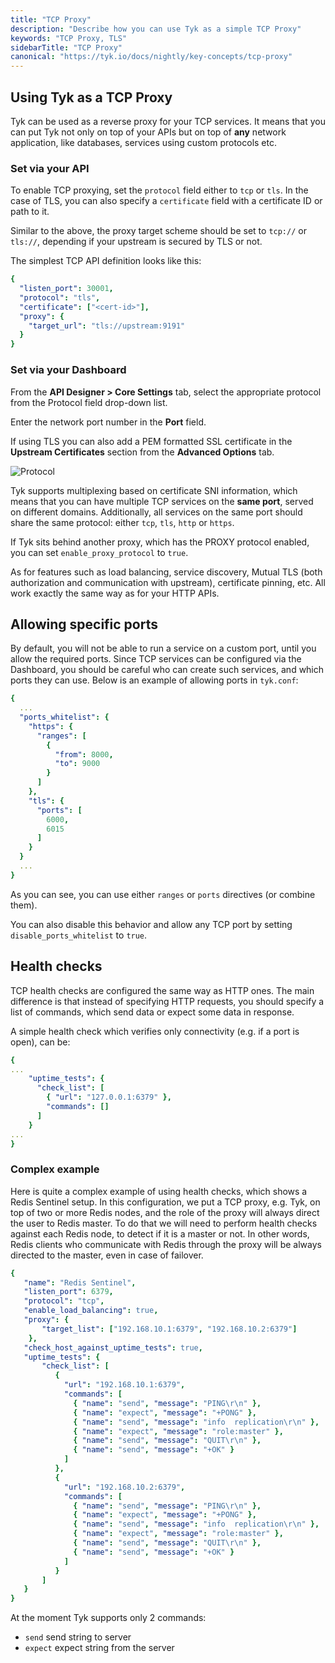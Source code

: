 ```yaml
---
title: "TCP Proxy"
description: "Describe how you can use Tyk as a simple TCP Proxy"
keywords: "TCP Proxy, TLS"
sidebarTitle: "TCP Proxy"
canonical: "https://tyk.io/docs/nightly/key-concepts/tcp-proxy"
---
```


## Using Tyk as a TCP Proxy

Tyk can be used as a reverse proxy for your TCP services. It means that you can put Tyk not only on top of your APIs but on top of **any** network application, like databases, services using custom protocols etc.

### Set via your API

To enable TCP proxying, set the `protocol` field either to `tcp` or `tls`. In the case of TLS, you can also specify a `certificate` field with a certificate ID or path to it.

Similar to the above, the proxy target scheme should be set to `tcp://` or `tls://`, depending if your upstream is secured by TLS or not.

The simplest TCP API definition looks like this:

```yaml
{
  "listen_port": 30001,
  "protocol": "tls",
  "certificate": ["<cert-id>"],
  "proxy": {
    "target_url": "tls://upstream:9191"
  }
}
```

### Set via your Dashboard

From the **API Designer > Core Settings** tab, select the appropriate protocol from the Protocol field drop-down list.

Enter the network port number in the **Port** field.

If using TLS you can also add a PEM formatted SSL certificate in the **Upstream Certificates** section from the **Advanced Options** tab.

<img src="/img/2.10/protocol_and_port.png" alt="Protocol" />

Tyk supports multiplexing based on certificate SNI information, which means that you can have multiple TCP services on the **same port**, served on different domains. Additionally, all services on the same port should share the same protocol: either `tcp`, `tls`, `http` or `https`.

If Tyk sits behind another proxy, which has  the PROXY protocol enabled, you can set `enable_proxy_protocol` to `true`. 

As for features such as load balancing, service discovery, Mutual TLS (both authorization and communication with upstream), certificate pinning, etc. All work exactly the same way as for your HTTP APIs. 

## Allowing specific ports

By default, you will not be able to run a service on a custom port, until you allow the required ports. 
Since TCP services can be configured via the Dashboard, you should be careful who can create such services, and which ports they can use. Below is an example of allowing ports in `tyk.conf`:

```yaml
{
  ...
  "ports_whitelist": {
    "https": {
      "ranges": [
        {
          "from": 8000,
          "to": 9000
        }
      ]
    },
    "tls": {
      "ports": [
        6000,
        6015
      ]
    }
  }
  ...
}
```

As you can see, you can use either `ranges` or `ports` directives (or combine them). 

You can also disable this behavior and allow any TCP port by setting `disable_ports_whitelist` to `true`.


## Health checks

TCP health checks are configured the same way as HTTP ones.
The main difference is that instead of specifying HTTP requests, you should specify a list of commands, which send data or expect some data in response. 

A simple health check which verifies only connectivity (e.g. if a port is open), can be: 

```yaml
{
...
	"uptime_tests": {
	  "check_list": [
	    { "url": "127.0.0.1:6379" },
        "commands": []
	  ]
	}
...
}
```

### Complex example

Here is quite a complex example of using health checks, which shows a Redis Sentinel setup. In this configuration, we put a TCP proxy, e.g. Tyk, on top of two or more Redis nodes, and the role of the proxy will always direct the user to Redis master. To do that we will need to perform health checks against each Redis node, to detect if it is a master or not. In other words, Redis clients who communicate with Redis through the proxy will be always directed to the master, even in case of failover.

```yaml
{
   "name": "Redis Sentinel",
   "listen_port": 6379,
   "protocol": "tcp",
   "enable_load_balancing": true,
   "proxy": {
	   "target_list": ["192.168.10.1:6379", "192.168.10.2:6379"]
	},
   "check_host_against_uptime_tests": true,
   "uptime_tests": {
       "check_list": [
          {
			"url": "192.168.10.1:6379",
            "commands": [
              { "name": "send", "message": "PING\r\n" },
              { "name": "expect", "message": "+PONG" },
              { "name": "send", "message": "info  replication\r\n" },
              { "name": "expect", "message": "role:master" },
              { "name": "send", "message": "QUIT\r\n" }, 
              { "name": "send", "message": "+OK" }
            ]
          },
          {
			"url": "192.168.10.2:6379",
            "commands": [
              { "name": "send", "message": "PING\r\n" },
              { "name": "expect", "message": "+PONG" },
              { "name": "send", "message": "info  replication\r\n" },
              { "name": "expect", "message": "role:master" },
              { "name": "send", "message": "QUIT\r\n" }, 
              { "name": "send", "message": "+OK" }
            ]
          }
       ]
   }
}
```

At the moment Tyk supports only 2 commands:
 - `send`  send string to server
- `expect`  expect string from the server


[1]: /img/dashboard/system-management/api-protocol.png
